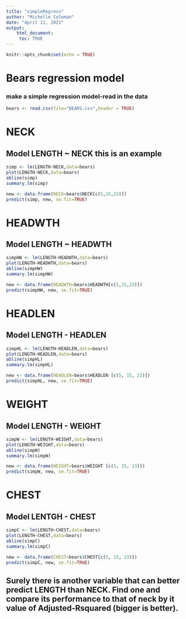 ```yaml
---
title: "simpleRegress"
author: "Michelle Coleman"
date: "April 11, 2021"
output:
    html_document:
     toc: TRUE
---
```


```r
knitr::opts_chunk$set(echo = TRUE)
```

# Bears regression model


### make a simple regression model-read in the data

```r
bears <- read.csv(file="BEARS.csv",header = TRUE)
```
# NECK
## Model LENGTH ~ NECK  this is an example  

```r
simp <- lm(LENGTH~NECK,data=bears)
plot(LENGTH~NECK,data=bears)
abline(simp)
summary.lm(simp)
```

```r
new <- data.frame(NECK=bears$NECK[c(5,15,23)])
predict(simp, new, se.fit=TRUE)
```


# HEADWTH
## Model LENGTH ~ HEADWTH 


```r
simpHW <- lm(LENGTH~HEADWTH,data=bears)
plot(LENGTH~HEADWTH,data=bears)
abline(simpHW)
summary.lm(simpHW)
```

```r
new <- data.frame(HEADWTH=bears$HEADWTH[c(5,15,23)])
predict(simpHW, new, se.fit=TRUE)
```

# HEADLEN
## Model LENGTH - HEADLEN

```r
simpHL <- lm(LENGTH~HEADLEN,data=bears)
plot(LENGTH~HEADLEN,data=bears)
abline(simpHL)
summary.lm(simpHL)
```

```r
new <- data.frame(HEADLEN=bears$HEADLEN [c(5, 15, 23)])
predict(simpHL, new, se.fit=TRUE)
```

# WEIGHT
## Model LENGTH - WEIGHT

```r
simpW <- lm(LENGTH~WEIGHT,data=bears)
plot(LENGTH~WEIGHT,data=bears)
abline(simpW)
summary.lm(simpW)
```

```r
new <- data.frame(WEIGHT=bears$WEIGHT [c(5, 15, 23)])
predict(simpW, new, se.fit=TRUE)
```

# CHEST
## Model LENTGH - CHEST

```r
simpC <- lm(LENGTH~CHEST,data=bears)
plot(LENGTH~CHEST,data=bears)
abline(simpC)
summary.lm(simpC)
```

```r
new <- data.frame(CHEST=bears$CHEST[c(5, 15, 23)])
predict(simpC, new, se.fit=TRUE)
```




## Surely there is another variable that can better predict LENGTH than NECK. Find one and compare its performance to that of neck by it value of Adjusted-Rsquared (bigger is better).


















